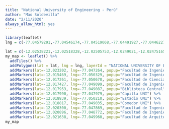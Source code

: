 ```yaml
---
title: "National University of Engineering - Perú"
author: "Mao Soldevilla"
date: "2/11/2020"
always_allow_html: yes
---
```



```r
library(leaflet)
lng = c(-77.04579291,-77.04546174,-77.04519068,-77.04491927,-77.04462271,-77.0445897,-77.04451731,-77.04478337,-77.04494591,-77.04548368,-77.04584139,-77.04598769,-77.04591511,-77.04568702,-77.04583376,-77.04582754,-77.04580008,-77.04580009,-77.04578524,-77.0457545,-77.04577803,-77.04575994,-77.04578498,-77.0457431,-77.04571311,-77.04569815,-77.04500181,-77.04507113,-77.04525331,-77.04534992,-77.04507579,-77.04556947,-77.04562486,-77.04731725,-77.04754648,-77.0476196,-77.04766287,-77.04770225,-77.04778154,-77.0479424,-77.04798284,-77.04801999,-77.04806052,-77.04812299,-77.04813302,-77.04827153,-77.04878999,-77.04899336,-77.04927144,-77.04929759,-77.04901712,-77.04911816,-77.04922675,-77.04919457,-77.0492036,-77.04928472,-77.04940299,-77.04948784,-77.04949298,-77.04948527,-77.0495053,-77.04955146,-77.0496556,-77.04981073,-77.05034629,-77.05262408,-77.05271305,-77.0518048,-77.05139366,-77.05129544,-77.0511546,-77.05099656,-77.05094237,-77.05096606,-77.05104314,-77.05110797,-77.05079261,-77.05056055,-77.05031825,-77.04967484,-77.04794793,-77.04644285,-77.04579291)

lat = c(-12.02538221,-12.02518328,-12.02505753,-12.0249021,-12.02475165,-12.02464518,-12.0244522,-12.02429836,-12.02399634,-12.02404747,-12.02374636,-12.02316562,-12.0227118,-12.02212804,-12.02143926,-12.02118232,-12.02102682,-12.02098945,-12.02093595,-12.02088889,-12.02086854,-12.02084544,-12.02083024,-12.02079901,-12.02078355,-12.02077584,-12.02003724,-12.01967568,-12.01933716,-12.0184919,-12.01816923,-12.01792044,-12.01751975,-12.01774342,-12.01777005,-12.01775429,-12.01773293,-12.01763463,-12.01744413,-12.017138,-12.0170536,-12.01695426,-12.01682416,-12.01649467,-12.0160035,-12.01573924,-12.01518478,-12.01494262,-12.01478437,-12.01463331,-12.01456828,-12.01431619,-12.0140306,-12.01384929,-12.01332661,-12.01303456,-12.01254388,-12.01206063,-12.0118606,-12.01164961,-12.0113631,-12.01118477,-12.01096286,-12.0107981,-12.01060019,-12.01096945,-12.01103653,-12.01514518,-12.01695903,-12.01733302,-12.0176224,-12.01785091,-12.01802849,-12.01821774,-12.01852709,-12.01881035,-12.02042669,-12.02208489,-12.02269807,-12.02336508,-12.02470791,-12.02608302,-12.02538221)
my_map <- leaflet() %>%
  addTiles() %>%
  addPolygons(lat = lat, lng = lng, layerId = "NATIONAL UNIVERSITY OF ENGINEERING") %>%
  addMarkers(lat=-12.023202, lng=-77.047264, popup="Facultad de Ingeniería Química y Textil") %>%
  addMarkers(lat=-12.015469, lng=-77.050329, popup="Facultad de Ingeniería Industrial y Sistemas") %>%
  addMarkers(lat=-12.017261, lng=-77.050678, popup="Facultad de Ciencias") %>%
  addMarkers(lat=-12.017427, lng=-77.049099, popup="Facultad de Ingeniería Eléctrica y Electrónica") %>%
  addMarkers(lat=-12.017953, lng=-77.049087, popup="Biblioteca Central") %>%
  addMarkers(lat=-12.017990, lng=-77.047979, popup="Capilla UNI") %>%
  addMarkers(lat=-12.018839, lng=-77.050210, popup="Estadio UNI") %>%
  addMarkers(lat=-12.018817, lng=-77.049035, popup="Comedor UNI") %>%
  addMarkers(lat=-12.020300, lng=-77.047869, popup="Facultad de Ingeniería Geológica Mineria y Metalurgia") %>%
  addMarkers(lat=-12.020896, lng=-77.048772, popup="Facultad de Ingeniería Civil") %>%
  addMarkers(lat=-12.021638, lng=-77.049960, popup="Facultad de Arquitectura Urbanismo y Artes")
my_map
```
